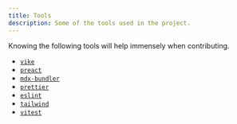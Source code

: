 ```yaml
---
title: Tools
description: Some of the tools used in the project.
---
```


Knowing the following tools will help immensely when contributing.

- [`vike`](https://vike.dev/)
- [`preact`](https://preactjs.com/)
- [`mdx-bundler`](https://github.com/kentcdodds/mdx-bundler)
- [`prettier`](https://prettier.io/)
- [`eslint`](https://eslint.org/)
- [`tailwind`](https://tailwindcss.com/)
- [`vitest`](https://vitest.dev/)
